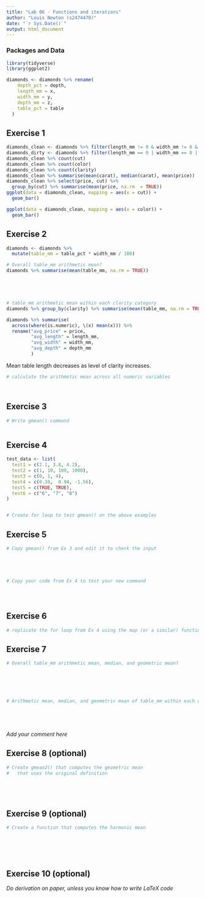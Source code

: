 ```yaml
---
title: "Lab 06 - Functions and iterations"
author: "Louis Newton (s2474470)"
date: "`r Sys.Date()`"
output: html_document
---
```



### Packages and Data

```r
library(tidyverse) 
library(ggplot2)
```

```r
diamonds <- diamonds %>% rename(
    depth_pct = depth,
    length_mm = x,
    width_mm = y,
    depth_mm = z,
    table_pct = table
  )
```


## Exercise 1

```r
diamonds_clean <- diamonds %>% filter(length_mm != 0 & width_mm != 0 & depth_mm != 0)
diamonds_dirty <- diamonds %>% filter(length_mm == 0 | width_mm == 0 | depth_mm == 0)
diamonds_clean %>% count(cut)
diamonds_clean %>% count(color)
diamonds_clean %>% count(clarity)
diamonds_clean %>% summarise(mean(carat), median(carat), mean(price))
diamonds_clean %>% select(price, cut) %>% 
  group_by(cut) %>% summarise(mean(price, na.rm  = TRUE))
ggplot(data = diamonds_clean, mapping = aes(x = cut)) +
  geom_bar()

ggplot(data = diamonds_clean, mapping = aes(x = color)) +
  geom_bar()
```


## Exercise 2

```r

diamonds <- diamonds %>%
  mutate(table_mm = table_pct * width_mm / 100)

# Overall table_mm arithmetic mean?
diamonds %>% summarise(mean(table_mm, na.rm = TRUE))





# table_mm arithmetic mean within each clarity category
diamonds %>% group_by(clarity) %>% summarise(mean(table_mm, na.rm = TRUE))

diamonds %>% summarise(
  across(where(is.numeric), \(x) mean(x))) %>% 
  rename("avg_price" = price,
         "avg_length" = length_mm,
         "avg_width" = width_mm,
         "avg_depth" = depth_mm 
         )
```
Mean table length decreases as level of clarity increases.

```r
# calculate the arithmetic mean across all numeric variables




```

## Exercise 3

```r
# Write gmean() command



```

## Exercise 4

```r

test_data <- list(
  test1 = c(2.1, 3.8, 4.2),
  test2 = c(1, 10, 100, 1000),
  test3 = c(0, 1, 4),
  test4 = c(0.38,  0.94, -1.56),
  test5 = c(TRUE, TRUE),
  test6 = c("6", "7", "8")
)


# Create for loop to test gmean() on the above examples


```


## Exercise 5

```r
# Copy gmean() from Ex 3 and edit it to check the input





# Copy your code from Ex 4 to test your new command





```

## Exercise 6

```r
# replicate the for loop from Ex 4 using the map (or a similar) function

```


## Exercise 7

```r
# Overall table_mm arithmetic mean, median, and geometric mean?






# Arithmetic mean, median, and geometric mean of table_mm within each clarity category






```

_Add your comment here_


## Exercise 8 (optional)

```r
# Create gmean2() that computes the geometric mean 
#   that uses the original definition






```


## Exercise 9 (optional)

```r
# Create a function that computes the harmonic mean







```

## Exercise 10 (optional)

_Do derivation on paper, unless you know how to write LaTeX code_
